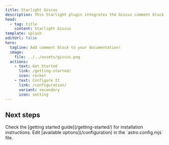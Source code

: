 ```yaml
---
title: Starlight Giscus
description: This Starlight plugin integrates the Giscus comment block into your documentation.
head:
  - tag: title
    content: Starlight Giscus
template: splash
editUrl: false
hero:
  tagline: Add comment block to your documentation!
  image:
    file: ../../assets/giscus.png
  actions:
    - text: Get Started
      link: /getting-started/
      icon: rocket
    - text: Configure It
      link: /configuration/
      variant: secondary
      icon: setting
---
```



## Next steps

<CardGrid>
  <Card title="Install the plugin" icon="puzzle">
    Check the [getting started guide](/getting-started/) for installation instructions.
  </Card>
  <Card title="Configure the plugin" icon="setting">
    Edit [available options](/configuration) in the `astro.config.mjs` file.
  </Card>
</CardGrid>
